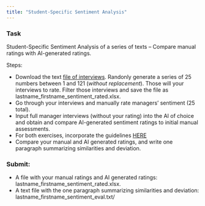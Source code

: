 ```yaml
---
title: "Student-Specific Sentiment Analysis"
---
```


### Task

Student-Specific Sentiment Analysis of a series of texts -- Compare manual ratings with AI-generated ratings.

Steps:

* Download the text [file of interviews](/data/interviews/interview-texts-only.xlsx). Randonly generate a series of 25 numbers between 1 and 121 (_without replacement_). Those will your interviews to rate. Filter those interviews and save the file as lastname_firstname_sentiment_rated.xlsx.
* Go through your interviews and manually rate managers' sentiment (25 total).
* Input full manager interviews (without your rating) into the AI of choice and obtain and compare AI-generated sentiment ratings to initial manual assessments.
* For both exercises, incorporate the guidelines [HERE](/week05/assets/sentiment-guidelines.html)
* Compare your manual and AI generated ratings, and write one paragraph summarizing similarities and deviation.

### Submit:

* A file with your manual ratings and AI generated ratings: lastname_firstname_sentiment_rated.xlsx.
* A text file with the one paragraph summarizing similarities and deviation: lastname_firstname_sentiment_eval.txt/